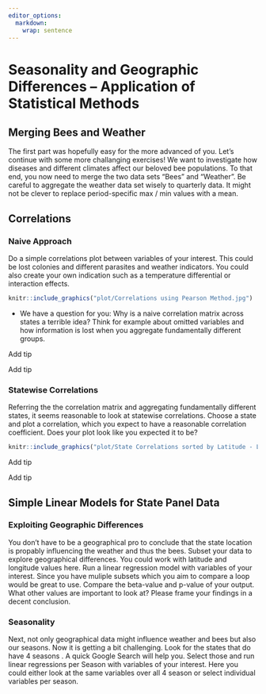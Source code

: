 ```yaml
---
editor_options: 
  markdown: 
    wrap: sentence
---
```


\newpage

# Seasonality and Geographic Differences -- Application of Statistical Methods

## Merging Bees and Weather

The first part was hopefully easy for the more advanced of you. 
Let's continue with some more challanging exercises! We want to investigate how diseases and different climates affect our beloved bee populations. To that end, you now need to merge the two data sets "Bees" and "Weather".
Be careful to aggregate the weather data set wisely to quarterly data. It might not be clever to replace period-specific max / min values with a mean.

## Correlations

### Naive Approach

Do a simple correlations plot between variables of your interest. This could be lost colonies and different parasites and weather indicators. You could also create your own indication such as a temperature differential or interaction effects.

```r
knitr::include_graphics("plot/Correlations using Pearson Method.jpg")
```

* We have a question for you: Why is a naive correlation matrix across states a terrible idea? Think for example about omitted variables and how information is lost when you aggregate fundamentally different groups. 


::: {.tips .r data-latex="r"}
Add tip
:::

::: {.tipsp .python data-latex="p"}
Add tip
:::

### Statewise Correlations

Referring the the correlation matrix and aggregating fundamentally different states, it seems reasonable to look at statewise correlations. Choose a state and plot a  correlation, which you expect to have a reasonable correlation coefficient. Does your plot look like you expected it to be?


```r
knitr::include_graphics("plot/State Correlations sorted by Latitude - Lost Colonies and Temperature ex Hawaii.jpg")
```

::: {.tips .r data-latex="r"}
Add tip
:::

::: {.tipsp .python data-latex="p"}
Add tip
:::


## Simple Linear Models for State Panel Data

### Exploiting Geographic Differences

You don't have to be a geographical pro to conclude that the state location is propably influencing the weather and thus the bees. Subset your data to explore geographical differences. You could work with latitude and	longitude values here. Run a linear regression model with variables of your interest. Since you have muliple subsets which you aim to compare a loop would be great to use. Compare the beta-value and p-value of your output. What other values are important to look at? 
Please frame your findings in a decent conclusion. 


### Seasonality

Next, not only geographical data might influence weather and bees but also our seasons. Now it is getting a bit challenging. Look for the states that do have 4 seasons . A quick Google Search will help you. Select those and run linear regressions per Season with variables of your interest. Here you could either look at the same variables over all 4 season or select individual variables per season.
